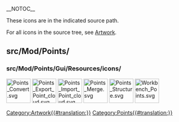 __NOTOC__
<languages/>

These icons are in the indicated source path. 

For all icons in the source tree, see [[Artwork|Artwork]].

== src/Mod/Points/ ==

=== src/Mod/Points/Gui/Resources/icons/ ===

[[File:Points_Convert.svg|64px]]
[[File:Points_Export_Point_cloud.svg|64px]]
[[File:Points_Import_Point_cloud.svg|64px]]
[[File:Points_Merge.svg|64px]]
[[File:Points_Structure.svg|64px]]
[[File:Workbench_Points.svg|64px]]


[[Category:Artwork{{#translation:}}]]
<noinclude>[[Category:Points{{#translation:}}]]</noinclude> <!-- we don't want this transcluded -->